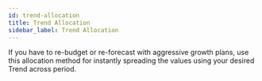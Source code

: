 ```yaml
---
id: trend-allocation
title: Trend Allocation
sidebar_label: Trend Allocation
---
```


If you have to re-budget or re-forecast with aggressive growth plans, use this allocation method for instantly spreading the values using your desired Trend across period.

<Vimeo
    video="https://player.vimeo.com/video/448043166"
    responsive={true}
/>





